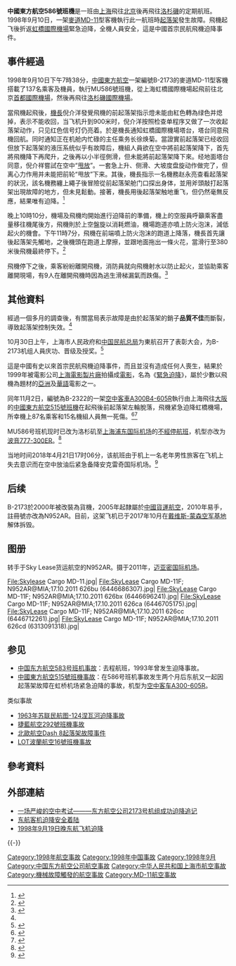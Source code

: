 {{distinguish|中國東方航空583號班機事故}}
{{Infobox Airliner accident
|name= 中國東方航空586號班機事故
|Crash image = McDonnell Douglas MD-11(F), China Cargo Airlines AN0181727.jpg
|Image caption = 涉事的MD-11已改为货机， 并已于2010年离开东航。
|Date= 1998年9月10日
|Type= 起落架故障（曲动连杆销子因质量问题折断）
|Site= {{flagicon|China}} [[上海虹橋國際機場|上海虹橋國際機場]]
|Origin= {{flagicon|China}} 上海虹橋國際機場
|Last stopover= {{flagicon|China}} [[北京首都國際機場|北京首都國際機場]]
|Destination= {{flagicon|United States}} [[洛杉磯國際機場|洛杉磯國際機場]]
|Fatalities= 0
|Injuries= 9
|Aircraft Type= [[麥道|麥道]][[MD-11|MD-11]]
|Operator= [[中國東方航空|中國東方航空]]
|Tail Number= B-2173
|Passengers= 120
|Crew= 17
|Survivors= 137（全機生還）
}}
'''中國東方航空586號班機'''是一班由[[上海|上海]]飛往[[北京|北京]]後再飛往[[洛杉磯|洛杉磯]]的定期航班。1998年9月10日，一架[[麥道MD-11|麥道MD-11]]型客機執行此一航班時[[起落架|起落架]]發生故障。飛機起飞後折返[[虹橋國際機場|虹橋國際機場]]緊急迫降，全機人員安全，這是中國首宗民航飛機迫降事件。

==事件經過==
1998年9月10日下午7時38分，[[中國東方航空|中國東方航空]]一架編號B-2173的麥道MD-11型客機搭載了137名乘客及機員，執行MU586號班機，從上海虹橋國際機場起飛前往北京[[首都國際機場|首都國際機場]]，然後再飛往[[洛杉磯國際機場|洛杉磯國際機場]]。

當飛機起飛後，[[機長|機長]]倪介洋發覺飛機的前起落架指示燈未能由紅色轉為绿色并熄掉，表示不能收回，当飞机升到900米时，倪介洋按照检查单程序又做了一次收起落架动作，只见红色信号灯仍亮着。於是機長通知虹橋國際機場塔台，塔台同意飛機回航。同时通知正在机舱内忙碌的主任乘务长徐焕菊。當證實前起落架已经收回但放下起落架的液压系统似乎有故障后，機組人員欲在空中將前起落架降下，首先將飛機降下再爬升，之後再以小半徑側滑，但未能將前起落架降下來。经地面塔台同意，倪介祥嘗試在空中“[[重力拋甩|甩放]]”。一套急上升、侧滑、大坡度盘旋动作做完了，但离心力作用并未能把前轮“甩放”下来。其後，機長指示一名機務赵永亮查看起落架的狀況，該名機務纏上繩子後冒險從前起落架舱门口探出身体，並用斧頭敲打起落架出現故障的地方，但未見鬆動。接著，機長用後起落架触地重飞，但仍然毫無反應，結果唯有迫降。<ref name="people-0910">{{cite web|title=1998年9月10日 东航客机成功迫降（我国民航史上首例大型客机迫降成功）|url=http://www.people.com.cn/GB/historic/0910/4741.html|website=人民网|accessdate=2017-01-09|archive-date=2017-05-18|archive-url=https://web.archive.org/web/20170518123226/http://www.people.com.cn/GB/historic/0910/4741.html|dead-url=no}}</ref>

晚上10時10分，機場及飛機均開始進行迫降前的準備，機上的空服員呼籲乘客盡量移往機尾後方，飛機則於上空盤旋以消耗燃油，機場跑道亦噴上防火泡沫，減低起火的機會。下午11時7分，飛機在前端噴上防火泡沫的跑道上降落，機長首先讓後起落架先觸地，之後機頭在跑道上摩擦，並跟地面拖出一條火花，當滑行至380米後飛機最終停下。<ref>{{cite news|url=http://www.gmw.cn/01gmrb/1998-09/12/GB/17813%5eGM8-1217.HTM|title=东航一客机因机械故障紧急迫降成功|publisher=[[光明日報|光明日報]]|date=1998-09-12|accessdate=2014-04-12|archiveurl=https://web.archive.org/web/20150924022907/http://www.gmw.cn/01gmrb/1998-10/31/GB/17862%5EGM2-3111.HTM|archivedate=2015-09-24|dead-url=no}}</ref> 

飛機停下之後，乘客紛紛離開飛機，消防員就向飛機射水以防止起火，並協助乘客離開現場，有9人在離開飛機時因為逃生滑梯漏氣而跌傷。<ref>{{cite news|url=http://news.sina.com.cn/richtalk/news/9809/091617.html|title=9月10日晚我在那架飞机上！|publisher=申江服务导报|date=1998-09-16|accessdate=2014-04-12|archive-date=2014-04-07|archive-url=https://web.archive.org/web/20140407081840/http://news.sina.com.cn/richtalk/news/9809/091617.html|dead-url=no}}</ref>

==其他資料==

經過一個多月的調查後，有關當局表示故障是由於起落架的銷子'''品質不佳'''而斷裂，導致起落架控制失效。<ref name="people-0910" />

10月30日上午，上海市人民政府和[[中国民航总局|中国民航总局]]为東航召开了表彰大会，为B-2173机组人員庆功、晋级及授奖。<ref>{{cite news|url=http://www.gmw.cn/01gmrb/1998-10/31/GB/17862%5eGM2-3111.HTM|title=东航客机成功迫降有功人员受表彰|publisher=[[光明日報|光明日報]]|date=1998-10-31|accessdate=2014-04-12|archive-date=2015-09-24|archive-url=https://web.archive.org/web/20150924022907/http://www.gmw.cn/01gmrb/1998-10/31/GB/17862%5eGM2-3111.HTM|dead-url=no}}</ref>

這是中國有史以來首宗民航飛機迫降事件，而且並沒有造成任何人喪生，結果於1999年被電影公司[[上海電影製片廠|上海電影製片廠]]拍攝成[[電影|電影]]，名為《[[緊急迫降_(1999年電影)|緊急迫降]]》，屬於少數以飛機為題材的[[亞洲|亞洲]]及[[華語|華語]]電影之一。

同年11月2日，編號為B-2322的一架[[空中客车A300|空中客車A300B4-605R]]執行由上海飛往[[大阪市|大阪]]的[[中國東方航空515號班機事故|中國東方航空515號班機]]在起飛後前起落架左輪脫落，飛機紧急迫降虹橋機場，所幸機上87名乘客和15名機組人員無一死傷。<ref>{{cite news|url=http://news.sina.com.cn/richtalk/news/9811/110240.html|title=东方航空公司客机迫降成功无人员伤亡|publisher=新华社|date=1998-11-02|accessdate=2014-04-04|archive-date=2014-04-07|archive-url=https://web.archive.org/web/20140407082559/http://news.sina.com.cn/richtalk/news/9811/110240.html|dead-url=no}}</ref><ref>{{cite news|url=http://news.sina.com.cn/richtalk/news/9811/110309.html|title=东航客机带障迫降所有人员安然无恙|publisher=华东新闻|date=1998-11-03|accessdate=2014-04-04|archive-date=2014-04-07|archive-url=https://web.archive.org/web/20140407081523/http://news.sina.com.cn/richtalk/news/9811/110309.html|dead-url=no}}</ref>

MU586号班机现时已改为洛杉矶至[[上海浦东国际机场|上海浦东国际机场]]的[[不經停航班|不經停航班]]，机型亦改为[[波音777|波音777-300ER]]。<ref>{{cite web|url=http://www.flightradar24.com/data/flights/mu586|title=MU586 - China Eastern Airlines - Flight history - Flightradar24|publisher=[[Flightradar24|Flightradar24]]|accessdate=2014-08-15|archive-url=https://web.archive.org/web/20140819090302/http://www.flightradar24.com/data/flights/mu586|archive-date=2014-08-19|dead-url=yes}}</ref>

当地时间2018年4月21日17时06分，该航班由于机上一名老年男性旅客在飞机上失去意识而在空中放油后紧急备降安克雷奇国际机场。<ref>{{cite news |title=东航乘客失去意识需急救 飞机空中放油后备降 |url=http://news.sina.com.cn/s/2018-04-22/doc-ifznefkh6660898.shtml |work=news.sina.com.cn |date=2018-04-22 |accessdate=2022-03-24 |archive-date=2022-03-25 |archive-url=https://web.archive.org/web/20220325065649/http://news.sina.com.cn/s/2018-04-22/doc-ifznefkh6660898.shtml }}</ref>

==后续==
B-2173於2000年被改裝為貨機，2005年起隸屬於[[中國貨運航空|中國貨運航空]]，2010年易手{{tsl|en|Sky Lease Cargo}}，註冊號亦改為N952AR。目前，这架飞机已于2017年10月在[[戴维斯-蒙森空军基地|戴维斯-蒙森空军基地]]解体拆毁。

==图册==
转手于Sky Lease货运航空的N952AR。摄于2011年，[[迈亚密国际机场|迈亚密国际机场]]。
<gallery>
File:Skylease Cargo MD-11.jpg|
File:SkyLease Cargo MD-11F; N952AR@MIA;17.10.2011 626bu (6446686307).jpg|
File:SkyLease Cargo MD-11F; N952AR@MIA;17.10.2011 626bx (6446696241).jpg|
File:SkyLease Cargo MD-11F; N952AR@MIA;17.10.2011 626ca (6446705175).jpg|
File:SkyLease Cargo MD-11F; N952AR@MIA;17.10.2011 626cc (6446712261).jpg|
File:SkyLease Cargo MD-11F; N952AR@MIA;17.10.2011 626cd (6313091318).jpg|
</gallery>

==参见==
*[[中国东方航空583号班机事故|中国东方航空583号班机事故]]：去程航班，1993年曾发生迫降事故。
*[[中國東方航空515號班機事故|中國東方航空515號班機事故]]：在586号班机事故发生两个月后东航又一起因起落架故障在虹桥机场紧急迫降的事故，机型为[[空中客车A300|空中客车A300-605R]]。
;类似事故
*[[1963年苏联民航图-124涅瓦河迫降事故|1963年苏联民航图-124涅瓦河迫降事故]]
*[[捷藍航空292號班機事故|捷藍航空292號班機事故]]
*[[北歐航空Dash_8起落架故障事件|北歐航空Dash 8起落架故障事件]]
*[[LOT波蘭航空16號班機事故|LOT波蘭航空16號班機事故]]

==參考資料==
{{reflist}}

==外部連結==
{{external media
|align  = right
|width  =
|image1 = [http://www.airliners.net/photo/China-Eastern-Airlines/McDonnell-Douglas-MD-11/0588650/L/ Airliners.net 涉事飛機仍為客機時的照片（攝於1998年7月）]}}
* [http://web.peopledaily.com.cn/199811/25/col_981125001078_shzk.html 一场严峻的空中考试———东方航空公司2173号机组成功迫降追记]{{dead link|date=2017年11月 |bot=InternetArchiveBot |fix-attempted=yes }}
* [https://web.archive.org/web/20070911180747/http://www.wst.net.cn/history/9.10/1998_1.htm 东航客机迫降安全着陆]
* [https://web.archive.org/web/20100528002727/http://v.youku.com/v_show/id_XMTcyMjU3MDM2.html 1998年9月19日晚东航飞机迫降]

{{-}}
{{1998年航空事故}}
{{中华人民共和国航空事故}}

[[Category:1998年航空事故|Category:1998年航空事故]]
[[Category:1998年中国事故|Category:1998年中国事故]]
[[Category:1998年9月|Category:1998年9月]]
[[Category:中国东方航空公司航空事故|Category:中国东方航空公司航空事故]]
[[Category:中华人民共和国上海市航空事故|Category:中华人民共和国上海市航空事故]]
[[Category:機械故障觸發的航空事故|Category:機械故障觸發的航空事故]]
[[Category:MD-11航空事故|Category:MD-11航空事故]]